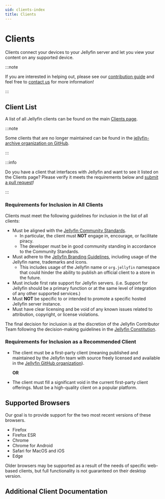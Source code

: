 ```yaml
---
uid: clients-index
title: Clients
---
```


# Clients

Clients connect your devices to your Jellyfin server and let you view your content on any supported device.

:::note

If you are interested in helping out, please see our [contribution guide](/developers/docs/contributing) and feel free to [contact us](/contact) for more information!

:::

## Client List

A list of all Jellyfin clients can be found on the main [Clients page](/downloads/clients).

:::note

Some clients that are no longer maintained can be found in the [jellyfin-archive organization on GitHub](https://github.com/jellyfin-archive).

:::

:::info

Do you have a client that interfaces with Jellyfin and want to see it listed on the Clients page?
Please verify it meets the requirements below and [submit a pull request](https://github.com/jellyfin/jellyfin.org/edit/master/src/data/clients.ts)!

:::

### Requirements for Inclusion in All Clients

Clients must meet the following guidelines for inclusion in the list of all clients:

- Must be aligned with the [Jellyfin Community Standards](/docs/general/community-standards).
  - In particular, the client must **NOT** engage in, encourage, or facilitate piracy.
  - The developer must be in good community standing in accordance to the Community Standards.
- Must adhere to the [Jellyfin Branding Guidelines](/developers/docs/branding), including usage of the Jellyfin name, trademarks and icons.
  - This includes usage of the Jellyfin name or `org.jellyfin` namespace that could hinder the ability to publish an official client to a store in the future.
- Must include first rate support for Jellyfin servers. (i.e. Support for Jellyfin should be a primary function or at the same level of integration of any other supported services.)
- Must **NOT** be specific to or intended to promote a specific hosted Jellyfin server instance.
- Must have clear licensing and be void of any known issues related to attribution, copyright, or license violations.

The final decision for inclusion is at the discretion of the Jellyfin Contributor Team following the decision-making guidelines in the [Jellyfin Constitution](https://github.com/jellyfin/jellyfin-meta/blob/master/policies-and-procedures/jellyfin-constitution.md).

### Requirements for Inclusion as a Recommended Client

- The client must be a first-party client (meaning published and maintained by the Jellyfin team with source freely licensed and available in the [Jellyfin GitHub organization](https://github.com/jellyfin)).

  **OR**

- The client must fill a significant void in the current first-party client offerings. Must be a high-quality client on a popular platform.

## Supported Browsers

Our goal is to provide support for the two most recent versions of these browsers.

- Firefox
- Firefox ESR
- Chrome
- Chrome for Android
- Safari for MacOS and iOS
- Edge

Older browsers may be supported as a result of the needs of specific web-based clients, but full functionality is not guaranteed on their desktop version.

## Additional Client Documentation


<DocCardList />
